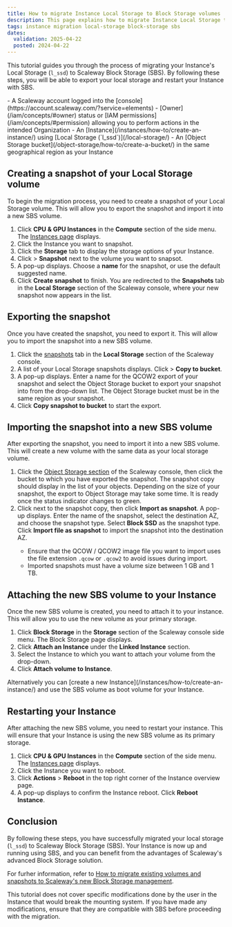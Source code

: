 ```yaml
---
title: How to migrate Instance Local Storage to Block Storage volumes
description: This page explains how to migrate Instance Local Storage to Block Storage volumes.
tags: instance migration local-storage block-storage sbs
dates:
  validation: 2025-04-22
  posted: 2024-04-22
---
```



This tutorial guides you through the process of migrating your Instance's Local Storage (`l_ssd`) to Scaleway Block Storage (SBS). 
By following these steps, you will be able to export your local storage and restart your Instance with SBS.

<Requirements />
- A Scaleway account logged into the [console](https://account.scaleway.com/?service=elements)
- [Owner](/iam/concepts/#owner) status or [IAM permissions](/iam/concepts/#permission) allowing you to perform actions in the intended Organization
- An [Instance](/instances/how-to/create-an-instance/) using [Local Storage (`l_ssd`)](/local-storage/)
- An [Object Storage bucket](/object-storage/how-to/create-a-bucket/) in the same geographical region as your Instance

## Creating a snapshot of your Local Storage volume

To begin the migration process, you need to create a snapshot of your Local Storage volume. This will allow you to export the snapshot and import it into a new SBS volume.

1. Click **CPU & GPU Instances** in the **Compute** section of the side menu. The [Instances page](https://console.scaleway.com/instance/servers) displays.
2. Click the Instance you want to snapshot.
3. Click the **Storage** tab to display the storage options of your Instance.
4. Click <Icon name="more" /> > **Snapshot** next to the volume you want to snapsot.
5. A pop-up displays. Choose a **name** for the snapshot, or use the default suggested name.
6. Click **Create snapshot** to finish. You are redirected to the **Snapshots** tab in the **Local Storage** section of the Scaleway console, where your new snapshot now appears in the list.

## Exporting the snapshot

Once you have created the snapshot, you need to export it. This will allow you to import the snapshot into a new SBS volume.

1. Click the [snapshots](https://console.scaleway.com/local-storage/snapshots) tab in the **Local Storage** section of the Scaleway console.
2. A list of your Local Storage snapshots displays. Click <Icon name="more" /> > **Copy to bucket**.
3. A pop-up displays. Enter a name for the QCOW2 export of your snapshot and select the Object Storage bucket to export your snapshot into from the drop-down list.
    <Message type="note">
      The Object Storage bucket must be in the same region as your snapshot.
    </Message>
4. Click **Copy snapshot to bucket** to start the export.

## Importing the snapshot into a new SBS volume

After exporting the snapshot, you need to import it into a new SBS volume. This will create a new volume with the same data as your local storage volume.

1. Click the [Object Storage section](https://console.scaleway.com/object-storage/buckets) of the Scaleway console, then click the bucket to which you have exported the snapshot. The snapshot copy should display in the list of your objects.
    <Message type="note">
    Depending on the size of your snapshot, the export to Object Storage may take some time. It is ready once the status indicator changes to green.
    </Message>
2. Click <Icon name="more" /> next to the snapshot copy, then click **Import as snapshot**. A pop-up displays. Enter the name of the snapshot, select the destination AZ, and choose the snapshot type.
    Select **Block SSD** as the snapshot type. Click **Import file as snapshot** to import the snapshot into the destination AZ.
    <Message type="important">
      - Ensure that the QCOW / QCOW2 image file you want to import uses the file extension `.qcow` or `.qcow2` to avoid issues during import.
      - Imported snapshots must have a volume size between 1 GB and 1 TB.
    </Message>

## Attaching the new SBS volume to your Instance

Once the new SBS volume is created, you need to attach it to your instance. This will allow you to use the new volume as your primary storage.

1. Click **Block Storage** in the **Storage** section of the Scaleway console side menu. The Block Storage page displays.
2. Click **Attach an Instance** under the **Linked Instance** section.
3. Select the Instance to which you want to attach your volume from the drop-down.
4. Click **Attach volume to Instance**.

<Message type="tip">
  Alternatively you can [create a new Instance](/instances/how-to/create-an-instance/) and use the SBS volume as boot volume for your Instance.
</Message>

## Restarting your Instance

After attaching the new SBS volume, you need to restart your instance. This will ensure that your Instance is using the new SBS volume as its primary storage.

1. Click **CPU & GPU Instances** in the **Compute** section of the side menu. The [Instances page](https://console.scaleway.com/instance/servers) displays.
2. Click the Instance you want to reboot.
3. Click **Actions** > **Reboot** in the top right corner of the Instance overview page.
4. A pop-up displays to confirm the Instance reboot. Click **Reboot Instance**.

## Conclusion

By following these steps, you have successfully migrated your local storage (`l_ssd`) to Scaleway Block Storage (SBS).
Your Instance is now up and running using SBS, and you can benefit from the advantages of Scaleway's advanced Block Storage solution.

For furher information, refer to [How to migrate existing volumes and snapshots to Scaleway's new Block Storage management](/instances/how-to/migrate-volumes-snapshots-to-sbs/).

<Message type="note">
  This tutorial does not cover specific modifications done by the user in the Instance that would break the mounting system.
  If you have made any modifications, ensure that they are compatible with SBS before proceeding with the migration.
</Message>
